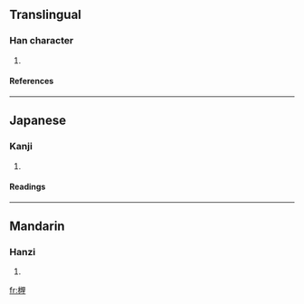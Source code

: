 ==Translingual==
===Han character===
{{Han char|rn=75|rad=木|as=10|sn=14|four=|canj=木土田土 (DGWG)}}
# {{defn|Han|sort=木10}}
====References====
{{Han ref|kx=0545.040|dkj=15287|dj=0932.130|hdz=21260.030|uh=69B8|ud=27064}}

----
==Japanese==
===Kanji===
{{ja-kanji|grade=|rs=木10}}
# {{defn|Japanese}} 
====Readings====
{{ja-readings|on=[[たい]] (tai)|kun=[[かれきのね]] (karekinone), [[くい]] (kui)}}

----
==Mandarin==
===Hanzi===
{{cmn-hanzi|pin=[[zhāi]] (zhai1)|wg=chai<sup>1</sup>}}
# {{defn|Mandarin}}

[[fr:榸]]